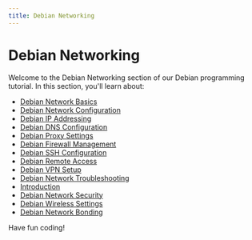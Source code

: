 ```yaml
---
title: Debian Networking
---
```


# Debian Networking

Welcome to the Debian Networking section of our Debian programming tutorial. In this section, you'll learn about:

- [Debian Network Basics](./0-debian-network-basics.mdx)
- [Debian Network Configuration](./1-debian-network-configuration.mdx)
- [Debian IP Addressing](./2-debian-ip-addressing.mdx)
- [Debian DNS Configuration](./3-debian-dns-configuration.mdx)
- [Debian Proxy Settings](./4-debian-proxy-settings.mdx)
- [Debian Firewall Management](./5-debian-firewall-management.mdx)
- [Debian SSH Configuration](./6-debian-ssh-configuration.mdx)
- [Debian Remote Access](./7-debian-remote-access.mdx)
- [Debian VPN Setup](./8-debian-vpn-setup.mdx)
- [Debian Network Troubleshooting](./9-debian-network-troubleshooting.mdx)
- [Introduction](./10-debian-network-monitoring.mdx)
- [Debian Network Security](./11-debian-network-security.mdx)
- [Debian Wireless Settings](./12-debian-wireless-settings.mdx)
- [Debian Network Bonding](./13-debian-network-bonding.mdx)

Have fun coding!